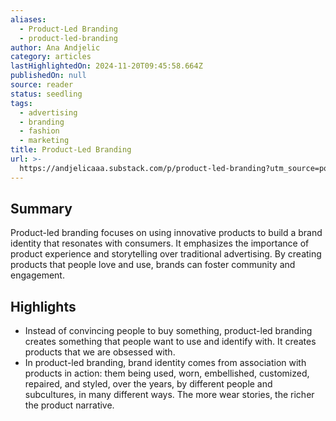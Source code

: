 ```yaml
---
aliases:
  - Product-Led Branding
  - product-led-branding
author: Ana Andjelic
category: articles
lastHighlightedOn: 2024-11-20T09:45:58.664Z
publishedOn: null
source: reader
status: seedling
tags:
  - advertising
  - branding
  - fashion
  - marketing
title: Product-Led Branding
url: >-
  https://andjelicaaa.substack.com/p/product-led-branding?utm_source=post-email-title&publication_id=18831&post_id=146553401&utm_campaign=email-post-title&isFreemail=false&r=og9hp&triedRedirect=true&utm_medium=email
---
```

## Summary

Product-led branding focuses on using innovative products to build a brand identity that resonates with consumers. It emphasizes the importance of product experience and storytelling over traditional advertising. By creating products that people love and use, brands can foster community and engagement.

## Highlights

- Instead of convincing people to buy something, product-led branding creates something that people want to use and identify with. It creates products that we are obsessed with.
- In product-led branding, brand identity comes from association with products in action: them being used, worn, embellished, customized, repaired, and styled, over the years, by different people and subcultures, in many different ways. The more wear stories, the richer the product narrative.
